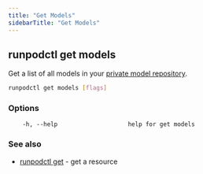 ```yaml
---
title: "Get Models"
sidebarTitle: "Get Models"
---
```


## runpodctl get models

Get a list of all models in your [private model repository](/serverless/storage/model-repo).

```sh
runpodctl get models [flags]
```

### Options

```text
    -h, --help                    help for get models
```

### See also

* [runpodctl get](/runpodctl/reference/runpodctl-get) - get a resource
